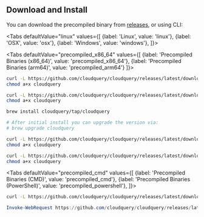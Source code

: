 
## Download and Install

You can download the precompiled binary from [releases](https://github.com/cloudquery/cloudquery/releases), or using CLI:

<Tabs
  defaultValue="linux"
  values={[
    {label: 'Linux', value: 'linux'},
    {label: 'OSX', value: 'osx'},
    {label: 'Windows', value: 'windows'},
  ]}>

<TabItem value="linux">

<Tabs
defaultValue="precompiled_x86_64"
values={[
    {label: 'Precompiled Binaries (x86_64)', value: 'precompiled_x86_64'},
    {label: 'Precompiled Binaries (arm64)', value: 'precompiled_arm64'}
]}>

<TabItem value="precompiled_x86_64">

```bash
curl -L https://github.com/cloudquery/cloudquery/releases/latest/download/cloudquery_linux_x86_64 -o cloudquery
chmod a+x cloudquery
```

</TabItem>

<TabItem value="precompiled_arm64">

```bash
curl -L https://github.com/cloudquery/cloudquery/releases/latest/download/cloudquery_linux_arm64 -o cloudquery
chmod a+x cloudquery
```

</TabItem>

</Tabs>

</TabItem>

<TabItem value="osx">
<Tabs
defaultValue="homebrew"
values={[
    {label: 'Homebrew', value: 'homebrew'},
    {label: 'Precompiled Binaries (x86_64)', value: 'precompiled_x86_64'},
    {label: 'Precompiled Binaries (arm64)', value: 'precompiled_arm64'}
]}>

<TabItem value="homebrew">

```bash
brew install cloudquery/tap/cloudquery

# After initial install you can upgrade the version via:
# brew upgrade cloudquery
```
</TabItem>

<TabItem value="precompiled_x86_64">

```bash
curl -L https://github.com/cloudquery/cloudquery/releases/latest/download/cloudquery_darwin_x86_64 -o cloudquery
chmod a+x cloudquery
```

</TabItem>

<TabItem value="precompiled_arm64">

```bash
curl -L https://github.com/cloudquery/cloudquery/releases/latest/download/cloudquery_darwin_arm64 -o cloudquery
chmod a+x cloudquery
```

</TabItem>

</Tabs>

</TabItem>

<TabItem value="windows">

<Tabs
defaultValue="precompiled_cmd"
values={[
    {label: 'Precompiled Binaries (CMD)', value: 'precompiled_cmd'},
    {label: 'Precompiled Binaries (PowerShell)', value: 'precompiled_powershell'},
]}>

<TabItem value="precompiled_cmd">

```bash
curl -L https://github.com/cloudquery/cloudquery/releases/latest/download/cloudquery_windows_x86_64.exe -o cloudquery.exe
```

</TabItem>

<TabItem value="precompiled_powershell">

```PowerShell
Invoke-WebRequest https://github.com/cloudquery/cloudquery/releases/latest/download/cloudquery_windows_x86_64.exe -o cloudquery.exe
```

</TabItem>

</Tabs>

</TabItem>

</Tabs>